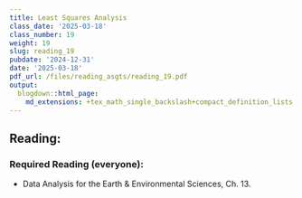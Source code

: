 ```yaml
---
title: Least Squares Analysis
class_date: '2025-03-18'
class_number: 19
weight: 19
slug: reading_19
pubdate: '2024-12-31'
date: '2025-03-18'
pdf_url: /files/reading_asgts/reading_19.pdf
output:
  blogdown::html_page:
    md_extensions: +tex_math_single_backslash+compact_definition_lists
---
```

## Reading:

### Required Reading (everyone):

* Data Analysis for the Earth & Environmental Sciences, Ch. 13.

